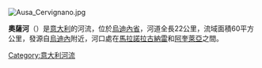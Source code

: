 [[Image:Ausa_Cervignano.jpg|right]]
{{coord|45|45|10|N|13|14|24|E|type:river_region:IT|display=title}}

'''奧薩河'''（{{lang-it|Ausa}}）是[[意大利|意大利]]的河流，位於[[烏迪內省|烏迪內省]]，河道全長22公里，流域面積60平方公里，發源自[[烏迪內|烏迪內]]附近，河口處在[[馬拉諾拉古納雷|馬拉諾拉古納雷]]和[[阿奎萊亞|阿奎萊亞]]之間。

{{Italy-geo-stub}}
[[Category:意大利河流|Category:意大利河流]]